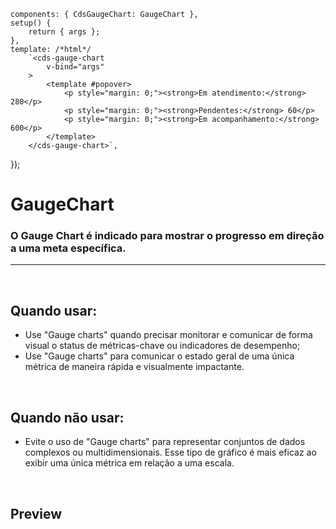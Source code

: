 
<Meta of={GaugeChartStories} />

	components: { CdsGaugeChart: GaugeChart },
	setup() {
		return { args };
	},
	template: /*html*/
		`<cds-gauge-chart
			v-bind="args"
		>
			<template #popover>
				<p style="margin: 0;"><strong>Em atendimento:</strong> 280</p>
				<p style="margin: 0;"><strong>Pendentes:</strong> 60</p>
				<p style="margin: 0;"><strong>Em acompanhamento:</strong> 600</p>
			</template>
		</cds-gauge-chart>`,
});

# GaugeChart

### O Gauge Chart é indicado para mostrar o progresso em direção a uma meta específica.

***

<br />

## Quando usar:

* Use "Gauge charts" quando precisar monitorar e comunicar de forma visual o status de métricas-chave ou indicadores de desempenho;
* Use "Gauge charts" para comunicar o estado geral de uma única métrica de maneira rápida e visualmente impactante.

<br />

## Quando não usar:

* Evite o uso de "Gauge charts" para representar conjuntos de dados complexos ou multidimensionais. Esse tipo de gráfico é mais eficaz ao exibir uma única métrica em relação a uma escala.

<br />

## Preview

<Canvas>
  <Story of={GaugeChartStories.GaugeChart} />
</Canvas>

<Controls />
